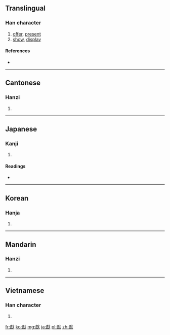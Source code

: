 {{also|献}}
==Translingual==

===Han character===
{{Han char|rn=94|rad=犬|as=16|sn=19|four=2323<sub>4</sub>|canj=卜月戈大 (YBIK)}}

# [[offer]], [[present]]
# [[show]], [[display]]

====References====
* {{Han ref|kx=0721.090|dkj=20783|dj=1133.060|hdz=21376.090|uh=737B|ud=29563|bh=C46D|bd=50285}}

----

==Cantonese==

===Hanzi===
{{yue-hanzi|jyut=|y=hin3|sim=献}}

# {{defn|Cantonese|sort=犬16}}

----

==Japanese==

===Kanji===
{{ja-kanji|grade=|rs=犬16}}

# {{defn|Japanese|sort=犬16}}

====Readings====
* {{ja-readings|on=[[けん]] (ken), [[こん]] (kon)|kun=[[たてまつる]] (tatematsuru)}}

----

==Korean==

===Hanja===
{{ko-hanja|hangeul=[[헌]], [[사]]|eumhun=|rv=heon, sa|mr=hŏn, sa|y=hen, sa}}

# {{defn|Korean|sort=犬16}}

----

==Mandarin==

===Hanzi===
{{cmn-hanzi|sim=献|pin=[[suō]] ([[suo1]]), [[xī]] ([[xi1]]), [[xiàn]] ([[xian4]])|wg=so<sup>1</sup>, hsi<sup>1</sup>, hsien<sup>4</sup>}}

# {{defn|Mandarin|sort=犬16}}

----

==Vietnamese==

===Han character===
{{vi-hantu|[[hiến]]|rs=犬16}}

# {{defn|Vietnamese|sort=犬16}}

[[fr:獻]]
[[ko:獻]]
[[mg:獻]]
[[ja:獻]]
[[pl:獻]]
[[zh:獻]]
